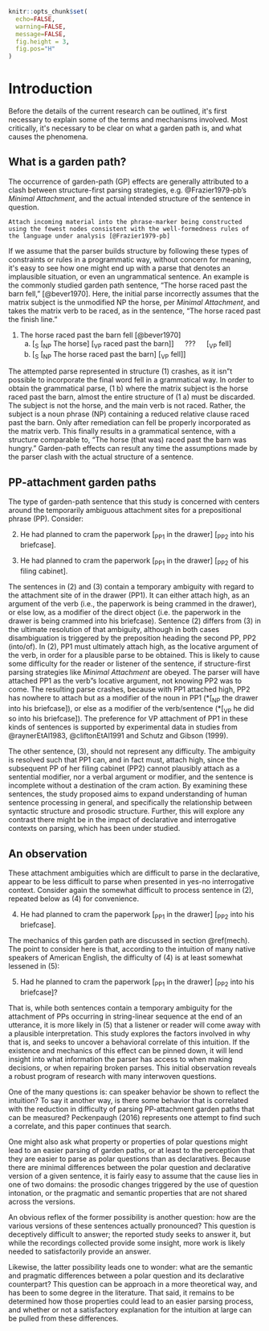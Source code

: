```r
knitr::opts_chunk$set(
  echo=FALSE, 
  warning=FALSE, 
  message=FALSE, 
  fig.height = 3, 
  fig.pos="H"
)
```
<!--
%Dissertation introduction
%This is the first content section
%Previous section: Front matter
%Following section: Background
-->
# Introduction

Before the details of the current research can be outlined, it&apos;s first necessary to explain some of the terms and mechanisms involved. Most critically, it&apos;s necessary to be clear on what a garden path is, and what causes the phenomena.

## What is a garden path?
The occurrence of garden-path (GP) effects are generally attributed to a clash between structure-first parsing strategies, e.g. @Frazier1979-pb's *Minimal Attachment*, and the actual intended structure of the sentence in question.

```definition
Attach incoming material into the phrase-marker being constructed using the fewest nodes consistent with the well-formedness rules of the language under analysis [@Frazier1979-pb]

```

If we assume that the parser builds structure by following these types of constraints or rules in a programmatic way, without concern for meaning, it&apos;s easy to see how one might end up with a parse that denotes an implausible situation, or even an ungrammatical sentence. An example is the commonly studied garden path sentence, &ldquo;The horse raced past the barn fell,&rdquo; [@bever1970]. Here, the initial parse incorrectly assumes that the matrix subject is the unmodified NP the horse, per *Minimal Attachment*, and takes the matrix verb to be raced, as in the sentence, &ldquo;The horse raced past the finish line.&rdquo;


(@hbf) The horse raced past the barn fell [@bever1970]
    a) [~S~ [~NP~ The horse] [~VP~ raced past the barn]] &emsp; ??? &emsp; [~VP~ fell]
    b) [~S~ [~NP~ The horse raced past the barn] [~VP~  fell]]


The attempted parse represented in structure (@hbf) crashes, as it isn"t possible to incorporate the final word fell in a grammatical way. In order to obtain the grammatical parse, (@hbf b) where the matrix subject is the horse raced past the barn, almost the entire structure of (@hbf a) must be discarded. The subject is not the horse, and the main verb is not raced. Rather, the subject is a noun phrase (NP) containing a reduced relative clause raced past the barn. Only after remediation can fell be properly incorporated as the matrix verb. This finally results in a grammatical sentence, with a structure comparable to, "The horse (that was) raced past the barn was hungry." Garden-path effects can result any time the assumptions made by the parser clash with the actual structure of a sentence. 

## PP-attachment garden paths

The type of garden-path sentence that this study is concerned with centers around the temporarily ambiguous attachment sites for a prepositional phrase (PP). Consider:

(@cramGPy) He had planned to cram the paperwork [~PP1~ in the drawer] [~PP2~ into his briefcase].

(@cramGPn) He had planned to cram the paperwork [~PP1~ in the drawer] [~PP2~ of his filing cabinet].

The sentences in (@cramGPy) and (@cramGPn) contain a temporary ambiguity with regard to the attachment site of in the drawer (PP1). It can either attach high, as an argument of the verb (i.e., the paperwork is being crammed in the drawer), or else low, as a modifier of the direct object (i.e. the paperwork in the drawer is being crammed into his briefcase). Sentence (@cramGPy) differs from (@cramGPn) in the ultimate resolution of that ambiguity, although in both cases disambiguation is triggered by the preposition heading the second PP, PP2 (into/of).
In (@cramGPy), PP1 must ultimately attach high, as the locative argument of the verb, in order for a plausible parse to be obtained. This is likely to cause some difficulty for the reader or listener of the sentence, if structure-first parsing strategies like *Minimal Attachment* are obeyed. The parser will have attached PP1 as the verb"s locative argument, not knowing PP2 was to come. The resulting parse crashes, because with PP1 attached high, PP2 has nowhere to attach but as a modifier of the noun in PP1 (\*[~NP~ the drawer into his briefcase]), or else as a modifier of the verb/sentence (*[~VP~ he did so into his briefcase]). The preference for VP attachment of PP1 in these kinds of sentences is supported by experimental data in studies from @raynerEtAl1983, @cliftonEtAl1991 and Schutz and Gibson (1999). 

The other sentence, (@cramGPn), should not represent any difficulty. The ambiguity is resolved such that PP1 can, and in fact must, attach high, since the subsequent PP of her filing cabinet (PP2) cannot plausibly attach as a sentential modifier, nor a verbal argument or modifier, and the sentence is incomplete without a destination of the cram action. By examining these sentences, the study proposed aims to expand understanding of human sentence processing in general, and specifically the relationship between syntactic structure and prosodic structure. Further, this will explore any contrast there might be in the impact of declarative and interrogative contexts on parsing, which has been under studied.

## An observation

These attachment ambiguities which are difficult to parse in the declarative, appear to be less difficult to parse when presented in yes-no interrogative context. Consider again the somewhat difficult to process sentence in (@cramGPy), repeated below as (@dec) for convenience.

  (@dec) He had planned to cram the paperwork [~PP1~ in the drawer] [~PP2~ into his  briefcase].

The mechanics of this garden path are discussed in section \@ref(mech). The point to consider here is that, according to the intuition of many native speakers of American English, the difficulty of (@dec) is at least somewhat lessened in (@intr):

  (@intr) Had he planned to cram the paperwork [~PP1~ in the drawer] [~PP2~ into his briefcase]?

That is, while both sentences contain a temporary ambiguity for the attachment of PPs occurring in string-linear sequence at the end of an utterance, it is more likely in (@intr) that a listener or reader will come away with a plausible interpretation. This study explores the factors involved in why that is, and seeks to uncover a behavioral correlate of this intuition. If the existence and mechanics of this effect can be pinned down, it will lend insight into what information the parser has access to when making decisions, or when repairing broken parses. This initial observation reveals a robust program of research with many interwoven questions. 

One of the many questions is: can speaker behavior be shown to reflect the intuition? To say it another way, is there some behavior that is correlated with the reduction in difficulty of parsing PP-attachment garden paths that can be measured? Peckenpaugh (2016) represents one attempt to find such a correlate, and this paper continues that search.

One might also ask what property or properties of polar questions might lead to an easier parsing of garden paths, or at least to the perception that they are easier to parse as polar questions than as declaratives. Because there are minimal differences between the polar question and declarative version of a given sentence, it is fairly easy to assume that the cause lies in one of two domains: the prosodic changes triggered by the use of question intonation, or the pragmatic and semantic properties that are not shared across the versions. 

An obvious reflex of the former possibility is another question: how are the various versions of these sentences actually pronounced? This question is deceptively difficult to answer; the reported study seeks to answer it, but while the recordings collected provide some insight, more work is likely needed to satisfactorily provide an answer.

Likewise, the latter possibility leads one to wonder: what are the semantic and pragmatic differences between a polar question and its declarative counterpart? This question can be approach in a more theoretical way, and has been to some degree in the literature. That said, it remains to be determined how those properties could lead to an easier parsing process, and whether or not a satisfactory explanation for the intuition at large can be pulled from these differences. 